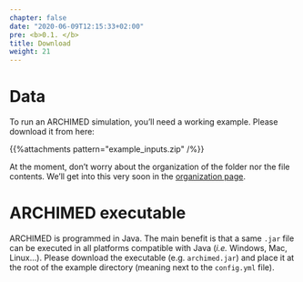 ```yaml
---
chapter: false
date: "2020-06-09T12:15:33+02:00"
pre: <b>0.1. </b>
title: Download
weight: 21
---
```


# Data

To run an ARCHIMED simulation, you'll need a working example. Please download it from here: 

{{%attachments pattern=\"example_inputs.zip\" /%}}

At the moment, don't worry about the organization of the folder nor the file contents. We'll get into this very soon in the [organization page](../../2-inputs/1-organisation/).

# ARCHIMED executable

ARCHIMED is programmed in Java. The main benefit is that a same `.jar` file can be executed in all platforms compatible with Java (*i.e.* Windows, Mac, Linux...). 
Please download the executable (e.g. `archimed.jar`) and place it at the root of the example directory (meaning next to the `config.yml` file).